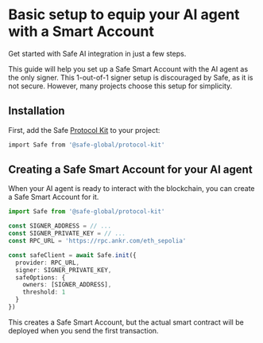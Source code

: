 # Basic setup to equip your AI agent with a Smart Account

Get started with Safe AI integration in just a few steps.

This guide will help you set up a Safe Smart Account with the AI agent as the only signer.
This 1-out-of-1 signer setup is discouraged by Safe, as it is not secure.
However, many projects choose this setup for simplicity.

## Installation

First, add the Safe [Protocol Kit](./../../reference-sdk-protocol-kit/overview.mdx) to your project:

```bash
import Safe from '@safe-global/protocol-kit'
```

## Creating a Safe Smart Account for your AI agent

When your AI agent is ready to interact with the blockchain, you can create a Safe Smart Account for it.

```typescript
import Safe from '@safe-global/protocol-kit'

const SIGNER_ADDRESS = // ...
const SIGNER_PRIVATE_KEY = // ...
const RPC_URL = 'https://rpc.ankr.com/eth_sepolia'

const safeClient = await Safe.init({
  provider: RPC_URL,
  signer: SIGNER_PRIVATE_KEY,
  safeOptions: {
    owners: [SIGNER_ADDRESS],
    threshold: 1
  }
})
```

This creates a Safe Smart Account, but the actual smart contract will be deployed when you send the first transaction.
